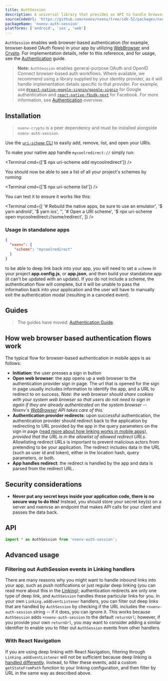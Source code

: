 ```yaml
---
title: AuthSession
description: A universal library that provides an API to handle browser-based authentication.
sourceCodeUrl: 'https://github.com/nxenv/nxenv/tree/sdk-52/packages/nxenv-auth-session'
packageName: 'nxenv-auth-session'
platforms: ['android', 'ios', 'web']
---
```



`AuthSession` enables web browser-based authentication (for example, browser-based OAuth flows) in your app by utilizing [WebBrowser](webbrowser.mdx) and [Crypto](crypto.mdx). For implementation details, refer to this reference, and for usage, see the [Authentication](/guides/authentication/) guide.

> **Note:** `AuthSession` enables general-purpose OAuth and OpenID Connect browser-based auth workflows. Where available, we recommend using a library supplied by your identity provider, as it will handle implementation details specific to that provider. For example, use [`@react-native-google-signin/google-signin`](/guides/google-authentication/) for Google authentication and [`react-native-fbsdk-next`](/guides/facebook-authentication/) for Facebook. For more information, see [Authentication](/develop/authentication/) overview.

## Installation

> `nxenv-crypto` is a peer dependency and must be installed alongside `nxenv-auth-session`.

<APIInstallSection packageName="nxenv-auth-session nxenv-crypto" />

<ConfigReactNative>

Use the [`uri-scheme` CLI][n-uri-scheme] to easily add, remove, list, and open your URIs.

To make your native app handle `mycoolredirect://` simply run:

<Terminal cmd={['$ npx uri-scheme add mycoolredirect']} />

You should now be able to see a list of all your project's schemes by running:

<Terminal cmd={['$ npx uri-scheme list']} />

You can test it to ensure it works like this:

<Terminal
  cmd={[
    '# Rebuild the native apps, be sure to use an emulator',
    '$ yarn android',
    '$ yarn ios',
    '',
    '# Open a URI scheme',
    '$ npx uri-scheme open mycoolredirect://some/redirect',
  ]}
/>

</ConfigReactNative>

### Usage in standalone apps

```json app.json
{
  "nxenv": {
    "scheme": "mycoolredirect"
  }
}
```

to be able to deep link back into your app, you will need to set a `scheme` in your project **app.config.js**, or **app.json**, and then build your standalone app (it can't be updated with an update). If you do not include a scheme, the authentication flow will complete, but it will be unable to pass the information back into your application and the user will have to manually exit the authentication modal (resulting in a canceled event).

## Guides

> The guides have moved: [Authentication Guide](/guides/authentication.mdx).

## How web browser based authentication flows work

The typical flow for browser-based authentication in mobile apps is as follows:

- **Initiation**: the user presses a sign in button
- **Open web browser**: the app opens up a web browser to the authentication provider sign in page. The url that is opened for the sign in page usually includes information to identify the app, and a URL to redirect to on success. _Note: the web browser should share cookies with your system web browser so that users do not need to sign in again if they are already authenticated on the system browser -- Nxenv's [WebBrowser](webbrowser.mdx) API takes care of this._
- **Authentication provider redirects**: upon successful authentication, the authentication provider should redirect back to the application by redirecting to URL provided by the app in the query parameters on the sign in page ([read more about how linking works in mobile apps](/linking/overview/)), _provided that the URL is in the allowlist of allowed redirect URLs_. Allowlisting redirect URLs is important to prevent malicious actors from pretending to be your application. The redirect includes data in the URL (such as user id and token), either in the location hash, query parameters, or both.
- **App handles redirect**: the redirect is handled by the app and data is parsed from the redirect URL.

## Security considerations

- **Never put any secret keys inside your application code, there is no secure way to do this!** Instead, you should store your secret key(s) on a server and nxenvse an endpoint that makes API calls for your client and passes the data back.

## API

```js
import * as AuthSession from 'nxenv-auth-session';
```

<APISection packageName="nxenv-auth-session" apiName="AuthSession" />

## Advanced usage

### Filtering out AuthSession events in Linking handlers

There are many reasons why you might want to handle inbound links into your app, such as push notifications or just regular deep linking (you can read more about this in the [Linking](/linking/overview/)); authentication redirects are only one type of deep link, and `AuthSession` handles these particular links for you. In your own `Linking.addEventListener` handlers, you can filter out deep links that are handled by `AuthSession` by checking if the URL includes the `+nxenv-auth-session` string -- if it does, you can ignore it. This works because `AuthSession` adds `+nxenv-auth-session` to the default `returnUrl`; however, if you provide your own `returnUrl`, you may want to consider adding a similar identifier to enable you to filter out `AuthSession` events from other handlers.

### With React Navigation

If you are using deep linking with React Navigation, filtering through `Linking.addEventListener` will not be sufficient because deep linking is [handled differently](https://reactnavigation.org/docs/configuring-links/#advanced-cases). Instead, to filter these events, add a custom `getStateFromPath` function to your linking configuration, and then filter by URL in the same way as described above.

[n-uri-scheme]: https://www.npmjs.com/package/uri-scheme
